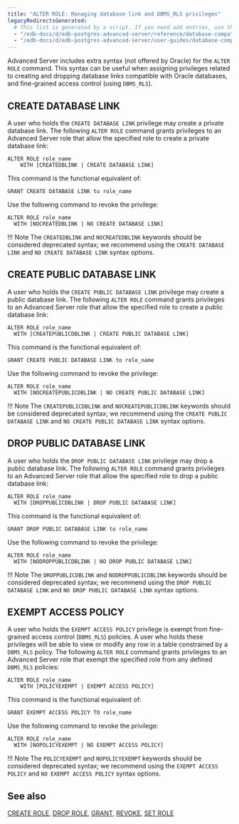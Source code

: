 ```yaml
---
title: "ALTER ROLE: Managing database link and DBMS_RLS privileges"
legacyRedirectsGenerated:
  # This list is generated by a script. If you need add entries, use the `legacyRedirects` key.
  - "/edb-docs/d/edb-postgres-advanced-server/reference/database-compatibility-for-oracle-developers-reference-guide/9.6/Database_Compatibility_for_Oracle_Developers_Reference_Guide.1.024.html"
  - "/edb-docs/d/edb-postgres-advanced-server/user-guides/database-compatibility-for-oracle-developers-guide/9.5/Database_Compatibility_for_Oracle_Developers_Guide.1.054.html"
---
```


<div id="alter_role_managing_database_link_and_dbms_rls_privileges" class="registered_link"></div>

Advanced Server includes extra syntax (not offered by Oracle) for the `ALTER ROLE` command. This syntax can be useful when assigning privileges related to creating and dropping database links compatible with Oracle databases, and fine-grained access control (using `DBMS_RLS`).

## CREATE DATABASE LINK

A user who holds the `CREATE DATABASE LINK` privilege may create a private database link. The following `ALTER ROLE` command grants privileges to an Advanced Server role that allow the specified role to create a private database link:

```text
ALTER ROLE role_name
    WITH [CREATEDBLINK | CREATE DATABASE LINK]
```

This command is the functional equivalent of:

```text
GRANT CREATE DATABASE LINK to role_name
```

Use the following command to revoke the privilege:

```text
ALTER ROLE role_name
  WITH [NOCREATEDBLINK | NO CREATE DATABASE LINK]
```

!!! Note
    The `CREATEDBLINK` and `NOCREATEDBLINK` keywords should be considered deprecated syntax; we recommend using the `CREATE DATABASE LINK` and `NO CREATE DATABASE LINK` syntax options.

## CREATE PUBLIC DATABASE LINK

A user who holds the `CREATE PUBLIC DATABASE LINK` privilege may create a public database link. The following `ALTER ROLE` command grants privileges to an Advanced Server role that allow the specified role to create a public database link:

```text
ALTER ROLE role_name
  WITH [CREATEPUBLICDBLINK | CREATE PUBLIC DATABASE LINK]
```

This command is the functional equivalent of:

```text
GRANT CREATE PUBLIC DATABASE LINK to role_name
```

Use the following command to revoke the privilege:

```text
ALTER ROLE role_name
  WITH [NOCREATEPUBLICDBLINK | NO CREATE PUBLIC DATABASE LINK]
```

!!! Note
    The `CREATEPUBLICDBLINK` and `NOCREATEPUBLICDBLINK` keywords should be considered deprecated syntax; we recommend using the `CREATE PUBLIC DATABASE LINK` and `NO CREATE PUBLIC DATABASE LINK` syntax options.

## DROP PUBLIC DATABASE LINK

A user who holds the `DROP PUBLIC DATABASE LINK` privilege may drop a public database link. The following `ALTER ROLE` command grants privileges to an Advanced Server role that allow the specified role to drop a public database link:

```text
ALTER ROLE role_name
  WITH [DROPPUBLICDBLINK | DROP PUBLIC DATABASE LINK]
```

This command is the functional equivalent of:

```text
GRANT DROP PUBLIC DATABASE LINK to role_name
```

Use the following command to revoke the privilege:

```text
ALTER ROLE role_name
  WITH [NODROPPUBLICDBLINK | NO DROP PUBLIC DATABASE LINK]
```

!!! Note
    The `DROPPUBLICDBLINK` and `NODROPPUBLICDBLINK` keywords should be considered deprecated syntax; we recommend using the `DROP PUBLIC DATABASE LINK` and `NO DROP PUBLIC DATABASE LINK` syntax options.

## EXEMPT ACCESS POLICY

A user who holds the `EXEMPT ACCESS POLICY` privilege is exempt from fine-grained access control (`DBMS_RLS`) policies. A user who holds these privileges will be able to view or modify any row in a table constrained by a `DBMS_RLS` policy. The following `ALTER ROLE` command grants privileges to an Advanced Server role that exempt the specified role from any defined `DBMS_RLS` policies:

```text
ALTER ROLE role_name
    WITH [POLICYEXEMPT | EXEMPT ACCESS POLICY]
```

This command is the functional equivalent of:

```text
GRANT EXEMPT ACCESS POLICY TO role_name
```

Use the following command to revoke the privilege:

```text
ALTER ROLE role_name
  WITH [NOPOLICYEXEMPT | NO EXEMPT ACCESS POLICY]
```

!!! Note
    The `POLICYEXEMPT` and `NOPOLICYEXEMPT` keywords should be considered deprecated syntax; we recommend using the `EXEMPT ACCESS POLICY` and `NO EXEMPT ACCESS POLICY` syntax options.

## See also

[CREATE ROLE](32_create_role/#create_role), [DROP ROLE](55_drop_role/#drop_role), [GRANT](64_grant/#grant), [REVOKE](67_revoke/#revoke), [SET ROLE](73_set_role/#set_role)
